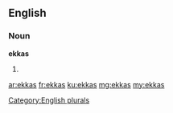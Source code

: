 ==English==

===Noun===
'''ekkas'''

# {{plural of|ekka}}

[[Category:English plurals]]

[[ar:ekkas]]
[[fr:ekkas]]
[[ku:ekkas]]
[[mg:ekkas]]
[[my:ekkas]]